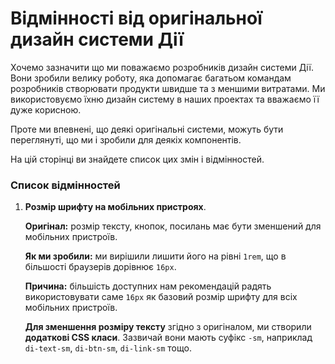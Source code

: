 # Відмінності від оригінальної дизайн системи Дії

Хочемо зазначити що ми поважаємо розробників дизайн системи Дії. Вони зробили велику роботу, яка допомагає багатьом командам розробників створювати продукти швидше та з меншими витратами. Ми використовуємо їхню дизайн систему в наших проектах та вважаємо її дуже корисною.

Проте ми впевнені, що деякі оригінальні системи, можуть бути переглянуті, що ми і зробили для деякіх компонентів. 

На цій сторінці ви знайдете список цих змін і відмінностей. 

### Список відмінностей

1. **Розмір шрифту на мобільних пристроях**.
    
    **Оригінал:** розмір тексту, кнопок, посилань має бути зменшений для мобільних пристроїв.
    
    **Як ми зробили:** ми вирішили лишити його на рівні `1rem`, що в більшості браузерів дорівнює `16px`.
    
    **Причина:** більшість доступних нам рекомендацій радять використовувати саме `16px` як базовий розмір шрифту для всіх мобільних пристроїв.

    **Для зменшення розміру тексту** згідно з оригіналом, ми створили **додаткові CSS класи**. Зазвичай вони мають суфікс `-sm`, наприклад `di-text-sm`, `di-btn-sm`, `di-link-sm` тощо.
